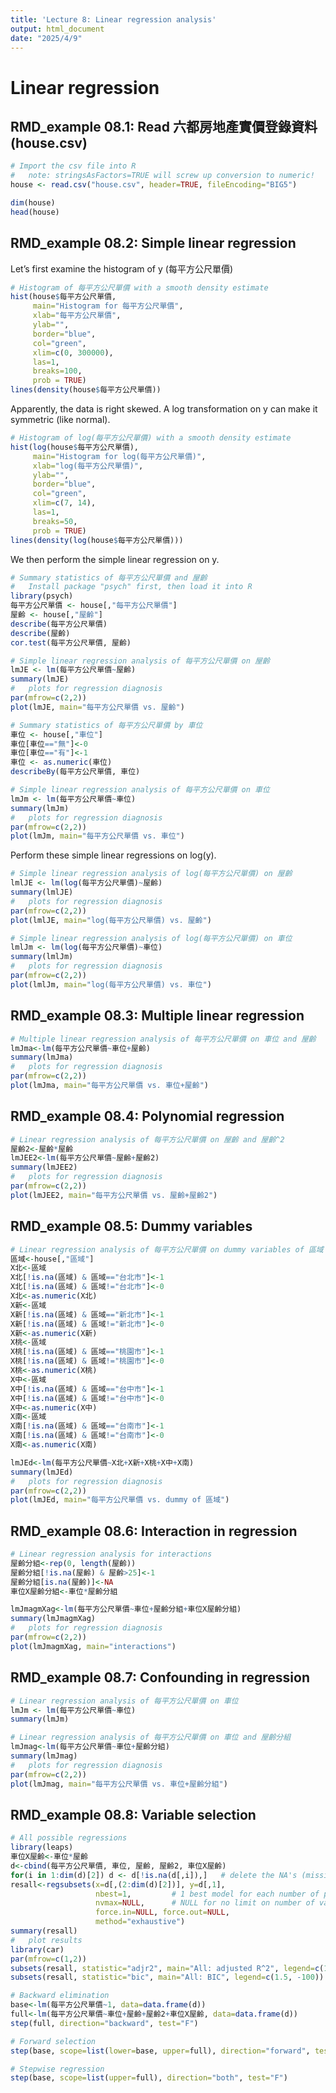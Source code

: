 ```yaml
---
title: 'Lecture 8: Linear regression analysis'
output: html_document
date: "2025/4/9"
---
```


# Linear regression

## RMD_example 08.1: Read 六都房地產實價登錄資料 (house.csv) 

```r
# Import the csv file into R
#   note: stringsAsFactors=TRUE will screw up conversion to numeric!
house <- read.csv("house.csv", header=TRUE, fileEncoding="BIG5")

dim(house)
head(house)
```

## RMD_example 08.2: Simple linear regression

Let's first examine the histogram of y (每平方公尺單價)

```r
# Histogram of 每平方公尺單價 with a smooth density estimate
hist(house$每平方公尺單價,
     main="Histogram for 每平方公尺單價",
     xlab="每平方公尺單價",
     ylab="",
     border="blue", 
     col="green",
     xlim=c(0, 300000),
     las=1,
     breaks=100,
     prob = TRUE)
lines(density(house$每平方公尺單價))
```

Apparently, the data is right skewed. A log transformation on y can make it symmetric (like normal).

```r
# Histogram of log(每平方公尺單價) with a smooth density estimate
hist(log(house$每平方公尺單價),
     main="Histogram for log(每平方公尺單價)",
     xlab="log(每平方公尺單價)",
     ylab="",
     border="blue", 
     col="green",
     xlim=c(7, 14),
     las=1,
     breaks=50,
     prob = TRUE)
lines(density(log(house$每平方公尺單價)))
```

We then perform the simple linear regression on y.

```r
# Summary statistics of 每平方公尺單價 and 屋齡
#   Install package "psych" first, then load it into R
library(psych)
每平方公尺單價 <- house[,"每平方公尺單價"]
屋齡 <- house[,"屋齡"]
describe(每平方公尺單價)
describe(屋齡)
cor.test(每平方公尺單價, 屋齡)

# Simple linear regression analysis of 每平方公尺單價 on 屋齡
lmJE <- lm(每平方公尺單價~屋齡)
summary(lmJE)
#   plots for regression diagnosis
par(mfrow=c(2,2))
plot(lmJE, main="每平方公尺單價 vs. 屋齡")

# Summary statistics of 每平方公尺單價 by 車位
車位 <- house[,"車位"]
車位[車位=="無"]<-0
車位[車位=="有"]<-1
車位 <- as.numeric(車位)
describeBy(每平方公尺單價, 車位)

# Simple linear regression analysis of 每平方公尺單價 on 車位
lmJm <- lm(每平方公尺單價~車位)
summary(lmJm)
#   plots for regression diagnosis
par(mfrow=c(2,2))
plot(lmJm, main="每平方公尺單價 vs. 車位")
```

Perform these simple linear regressions on log(y).

```r
# Simple linear regression analysis of log(每平方公尺單價) on 屋齡
lmlJE <- lm(log(每平方公尺單價)~屋齡)
summary(lmlJE)
#   plots for regression diagnosis
par(mfrow=c(2,2))
plot(lmlJE, main="log(每平方公尺單價) vs. 屋齡")

# Simple linear regression analysis of log(每平方公尺單價) on 車位
lmlJm <- lm(log(每平方公尺單價)~車位)
summary(lmlJm)
#   plots for regression diagnosis
par(mfrow=c(2,2))
plot(lmlJm, main="log(每平方公尺單價) vs. 車位")
```

## RMD_example 08.3: Multiple linear regression

```r
# Multiple linear regression analysis of 每平方公尺單價 on 車位 and 屋齡
lmJma<-lm(每平方公尺單價~車位+屋齡)
summary(lmJma)
#   plots for regression diagnosis
par(mfrow=c(2,2))
plot(lmJma, main="每平方公尺單價 vs. 車位+屋齡")
```

## RMD_example 08.4: Polynomial regression

```r
# Linear regression analysis of 每平方公尺單價 on 屋齡 and 屋齡^2
屋齡2<-屋齡*屋齡
lmJEE2<-lm(每平方公尺單價~屋齡+屋齡2)
summary(lmJEE2)
#   plots for regression diagnosis
par(mfrow=c(2,2))
plot(lmJEE2, main="每平方公尺單價 vs. 屋齡+屋齡2")
```

## RMD_example 08.5: Dummy variables

```r
# Linear regression analysis of 每平方公尺單價 on dummy variables of 區域
區域<-house[,"區域"]
X北<-區域
X北[!is.na(區域) & 區域=="台北市"]<-1
X北[!is.na(區域) & 區域!="台北市"]<-0
X北<-as.numeric(X北)
X新<-區域
X新[!is.na(區域) & 區域=="新北市"]<-1
X新[!is.na(區域) & 區域!="新北市"]<-0
X新<-as.numeric(X新)
X桃<-區域
X桃[!is.na(區域) & 區域=="桃園市"]<-1
X桃[!is.na(區域) & 區域!="桃園市"]<-0
X桃<-as.numeric(X桃)
X中<-區域
X中[!is.na(區域) & 區域=="台中市"]<-1
X中[!is.na(區域) & 區域!="台中市"]<-0
X中<-as.numeric(X中)
X南<-區域
X南[!is.na(區域) & 區域=="台南市"]<-1
X南[!is.na(區域) & 區域!="台南市"]<-0
X南<-as.numeric(X南)

lmJEd<-lm(每平方公尺單價~X北+X新+X桃+X中+X南)
summary(lmJEd)
#   plots for regression diagnosis
par(mfrow=c(2,2))
plot(lmJEd, main="每平方公尺單價 vs. dummy of 區域")
```

## RMD_example 08.6: Interaction in regression

```r
# Linear regression analysis for interactions
屋齡分組<-rep(0, length(屋齡))
屋齡分組[!is.na(屋齡) & 屋齡>25]<-1
屋齡分組[is.na(屋齡)]<-NA
車位X屋齡分組<-車位*屋齡分組

lmJmagmXag<-lm(每平方公尺單價~車位+屋齡分組+車位X屋齡分組)
summary(lmJmagmXag)
#   plots for regression diagnosis
par(mfrow=c(2,2))
plot(lmJmagmXag, main="interactions")
```

## RMD_example 08.7: Confounding in regression

```r
# Linear regression analysis of 每平方公尺單價 on 車位
lmJm <- lm(每平方公尺單價~車位)
summary(lmJm)

# Linear regression analysis of 每平方公尺單價 on 車位 and 屋齡分組
lmJmag<-lm(每平方公尺單價~車位+屋齡分組)
summary(lmJmag)
#   plots for regression diagnosis
par(mfrow=c(2,2))
plot(lmJmag, main="每平方公尺單價 vs. 車位+屋齡分組")
```

## RMD_example 08.8: Variable selection

```r
# All possible regressions
library(leaps)
車位X屋齡<-車位*屋齡
d<-cbind(每平方公尺單價, 車位, 屋齡, 屋齡2, 車位X屋齡)
for(i in 1:dim(d)[2]) d <- d[!is.na(d[,i]),]   # delete the NA's (missing values)
resall<-regsubsets(x=d[,(2:dim(d)[2])], y=d[,1],
                   nbest=1,         # 1 best model for each number of predictors
                   nvmax=NULL,      # NULL for no limit on number of variables
                   force.in=NULL, force.out=NULL,
                   method="exhaustive")
summary(resall)
#   plot results
library(car)
par(mfrow=c(1,2))
subsets(resall, statistic="adjr2", main="All: adjusted R^2", legend=c(1.5, 0.02))   # for adjusted R^2
subsets(resall, statistic="bic", main="All: BIC", legend=c(1.5, -100))              # for BIC

# Backward elimination
base<-lm(每平方公尺單價~1, data=data.frame(d))
full<-lm(每平方公尺單價~車位+屋齡+屋齡2+車位X屋齡, data=data.frame(d))
step(full, direction="backward", test="F")

# Forward selection
step(base, scope=list(lower=base, upper=full), direction="forward", test="F")

# Stepwise regression
step(base, scope=list(upper=full), direction="both", test="F")
```

